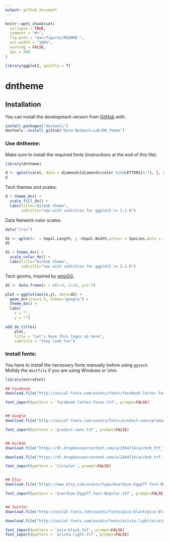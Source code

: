 ```yaml
---
output: github_document
---
```


<!-- README.md is generated from README.Rmd. Please edit that file -->

```r
knitr::opts_chunk$set(
  collapse = TRUE,
  comment = "#>",
  fig.path = "man/figures/README-",
  out.width = "100%", 
  warning = FALSE, 
  dpi = 500
)

library(ggplot2, quietly = T)
```

# dntheme

<!-- badges: start -->
<!-- badges: end -->





## Installation

You can install the  development version from [GitHub](https://github.com/) with:

``` r
install.packages("devtools")
devtools::install_github("Data-Network-Lab/DN_theme")
```


### Use dntheme:

Make sure to install the required fonts (instructions at the end of this file).

```r

library(dntheme)

d <- qplot(carat, data = diamonds[diamonds$color %in%LETTERS[4:7], ], geom = "histogram", bins=30, fill = color)
d

```


Tech themes and scales:
  
```r

d + theme_dn() + 
  scale_fill_dn() + 
  labs(title="Airbnb theme", 
       subtitle="now with subtitles for ggplot2 >= 2.1.0")

```

Data Network color scales:
  
```r

data("iris")

d1 <- qplot(x  = Sepal.Length, y =Sepal.Width,colour = Species,data = iris,geom = "point")
d1

```

```r

d1 + theme_dn() + 
  scale_color_dn() + 
  labs(title="Airbnb theme", 
       subtitle="now with subtitles for ggplot2 >= 2.1.0")

```



Tech geoms, inspired by [emoGG](https://github.com/dill/emoGG).


```r
d2 <- data.frame(x = c(1:4, 3:1), y=1:7)
```


```r
plot = ggplot(aes(x,y), data=d2) + 
  geom_dn(size=1.5, theme="google") + 
  theme_dn() +
  labs(
    x = "",
    y = "")

add_dn_titles(
    plot,
    title = "Let's have this logos up here",
    subtitle = "they look fun")

```


<!-- ```{r, eval=FALSE} -->
<!-- ggplot(aes(x,y), data=d2) +  -->
<!--   geom_tech(size=0.15, theme="etsy") +  -->
<!--   theme_tech("etsy")+ -->
<!--   ggtitle("Etsy geom") -->
<!-- ``` -->


### Install fonts:

You have to install the necessary fonts manually before using `ggtech`. Mofidy the `destfile` if you are using Windows or Unix.


```r

library(extrafont)

## Facebook 
download.file("http://social-fonts.com/assets/fonts/facebook-letter-faces/facebook-letter-faces.ttf", "/Library/Fonts/facebook-letter-faces.ttf", method="curl")

font_import(pattern = 'facebook-letter-faces.ttf', prompt=FALSE)


## Google 
download.file("http://social-fonts.com/assets/fonts/product-sans/product-sans.ttf", "/Library/Fonts/product-sans.ttf", method="curl")

font_import(pattern = 'product-sans.ttf', prompt=FALSE)


## Airbnb 
download.file("https://dl.dropboxusercontent.com/u/2364714/airbnb_ttf_fonts/Circular%20Air-Medium%203.46.45%20PM.ttf", "/Library/Fonts/Circular Air-Medium 3.46.45 PM.ttf", method="curl")

download.file("https://dl.dropboxusercontent.com/u/2364714/airbnb_ttf_fonts/Circular%20Air-Bold%203.46.45%20PM.ttf", "/Library/Fonts/Circular Air-Bold 3.46.45 PM.ttf", method="curl")

font_import(pattern = 'Circular', prompt=FALSE)


## Etsy 
download.file("https://www.etsy.com/assets/type/Guardian-EgypTT-Text-Regular.ttf", "/Library/Fonts/Guardian-EgypTT-Text-Regular.ttf", method="curl")

font_import(pattern = 'Guardian-EgypTT-Text-Regular.ttf', prompt=FALSE)


## Twitter 
download.file("http://social-fonts.com/assets/fonts/pico-black/pico-black.ttf", "/Library/Fonts/pico-black.ttf", method="curl")

download.file("http://social-fonts.com/assets/fonts/arista-light/arista-light.ttf", "/Library/Fonts/arista-light.ttf", method="curl")

font_import(pattern = 'pico-black.ttf', prompt=FALSE)
font_import(pattern = 'arista-light.ttf', prompt=FALSE)
```


